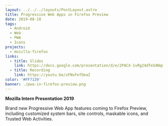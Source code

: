 ```yaml
---
layout: ../../../layouts/PostLayout.astro
title: Progressive Web Apps in Firefox Preview
date: 2019-08-18
tags:
  - Android
  - Web
  - PWA
  - Icons
projects:
  - mozilla-firefox
links:
  - title: Slides
    link: https://docs.google.com/presentation/d/e/2PACX-1vRg24dTe5ANqnVqVAgsy7q2QGsXW5-oBh6D9xD7j2YZ9mzMIXJEKtFYVPabdEetspEeNUlcgJaxLmdT/pub?start=false&loop=false#slide=id.gc6f9e470d_0_0
  - title: Recording
    link: https://youtu.be/zFNvFefOeaI
color: '#FF7139'
banner: ./pwa-in-firefox-preview.png
---
```



**Mozilla Intern Presentation 2019**

Brand new Progressive Web App features coming to Firefox Preview, including customized system bars, site controls, maskable icons, and Trusted Web Activities.

<YouTube id="zFNvFefOeaI" />
